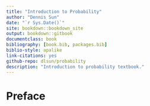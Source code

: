 ```yaml
--- 
title: "Introduction to Probability"
author: "Dennis Sun"
date: "`r Sys.Date()`"
site: bookdown::bookdown_site
output: bookdown::gitbook
documentclass: book
bibliography: [book.bib, packages.bib]
biblio-style: apalike
link-citations: yes
github-repo: dlsun/probability
description: "Introduction to probability textbook."
---
```


# Preface {-}

